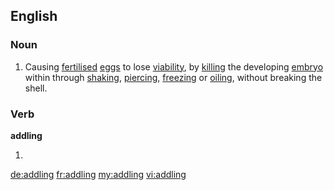 ==English==

===Noun===
{{en-noun}}

# Causing [[fertilised]] [[egg]]s to lose [[viability]], by [[killing]] the developing [[embryo]] within through [[shaking]], [[piercing]], [[freezing]] or [[oiling]], without breaking the shell.

===Verb===
'''addling'''

# {{present participle of|addle}}

[[de:addling]]
[[fr:addling]]
[[my:addling]]
[[vi:addling]]